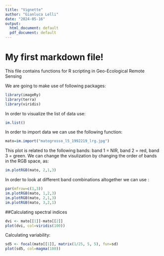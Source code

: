 ```yaml
---
title: "Vignette"
author: "Gianluca Lelli"
date: "2024-05-16"
output:
  html_document: default
  pdf_document: default
---
```

# My first markdown file!
This file contains functions for R scripting in Geo-Ecological Remote Sensing

We are going to make use of following packages:

```r
library(imageRy)
library(terra)
library(viridis)
```

In order to visualize the list of data use:

```r
im.list()
```


In order to import data we can use the following function:

```r
mato=im.import("matogrosso_l5_1992219_lrg.jpg")
```

This plot is related to the following bands: band 1 = NIR, band 2 = red, band 3 = green.
We can change the visulization by changing the order of bands in the RGB space, as:

```r
im.plotRGB(mato, 2,1,3)
```
In order to look at different band combinations altogether we can use :
```r
par(mfrow=c(1,3))
im.plotRGB(mato, 1,2,3)
im.plotRGB(mato, 2,1,3)
im.plotRGB(mato, 3,2,1)
```


##Calculating spectral indices
```r
dvi <- mato[[1]]-mato[[2]]
plot(dvi, col=viridis(100))
```

Calculating variability:
```r
sd5 <- focal(mato[[1]], matrix(1/25, 5, 5), fun=sd)
plot(sd5, col=magma(100))
```
